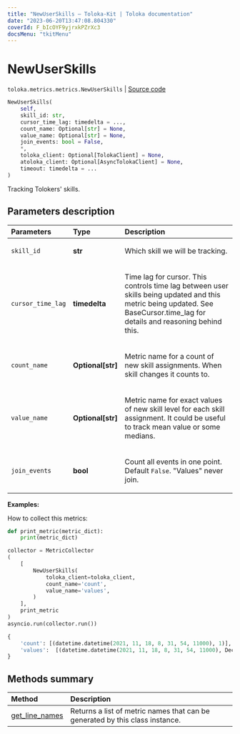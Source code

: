 ```yaml
---
title: "NewUserSkills — Toloka-Kit | Toloka documentation"
date: "2023-06-20T13:47:08.804330"
coverId: F_bIcOYF9yjrxkPZrXc3
docsMenu: "tkitMenu"
---
```


# NewUserSkills

`toloka.metrics.metrics.NewUserSkills` | [Source code](https://github.com/Toloka/toloka-kit/blob/v1.2.0/src/metrics/metrics.py#L271)

```python
NewUserSkills(
    self,
    skill_id: str,
    cursor_time_lag: timedelta = ...,
    count_name: Optional[str] = None,
    value_name: Optional[str] = None,
    join_events: bool = False,
    *,
    toloka_client: Optional[TolokaClient] = None,
    atoloka_client: Optional[AsyncTolokaClient] = None,
    timeout: timedelta = ...
)
```

Tracking Tolokers' skills.

## Parameters description

| Parameters | Type | Description |
| :----------| :----| :-----------|
`skill_id`|**str**|<p>Which skill we will be tracking.</p>
`cursor_time_lag`|**timedelta**|<p>Time lag for cursor. This controls time lag between user skills being updated and this metric being updated. See BaseCursor.time_lag for details and reasoning behind this.</p>
`count_name`|**Optional\[str\]**|<p>Metric name for a count of new skill assignments. When skill changes it counts to.</p>
`value_name`|**Optional\[str\]**|<p>Metric name for exact values of new skill level for each skill assignment. It could be useful to track mean value or some medians.</p>
`join_events`|**bool**|<p>Count all events in one point.  Default `False`. &quot;Values&quot; never join.</p>

**Examples:**

How to collect this metrics:

```python
def print_metric(metric_dict):
    print(metric_dict)

collector = MetricCollector
(
    [
        NewUserSkills(
            toloka_client=toloka_client,
            count_name='count',
            value_name='values',
        )
    ],
    print_metric
)
asyncio.run(collector.run())
```

```python
{
    'count': [(datetime.datetime(2021, 11, 18, 8, 31, 54, 11000), 1)],
    'values':  [(datetime.datetime(2021, 11, 18, 8, 31, 54, 11000), Decimal('50.000000000000'))],
}
```

## Methods summary

| Method | Description |
| :------| :-----------|
[get_line_names](/docs/toloka-kit/reference/toloka.metrics.metrics.NewUserSkills.get_line_names)| Returns a list of metric names that can be generated by this class instance.